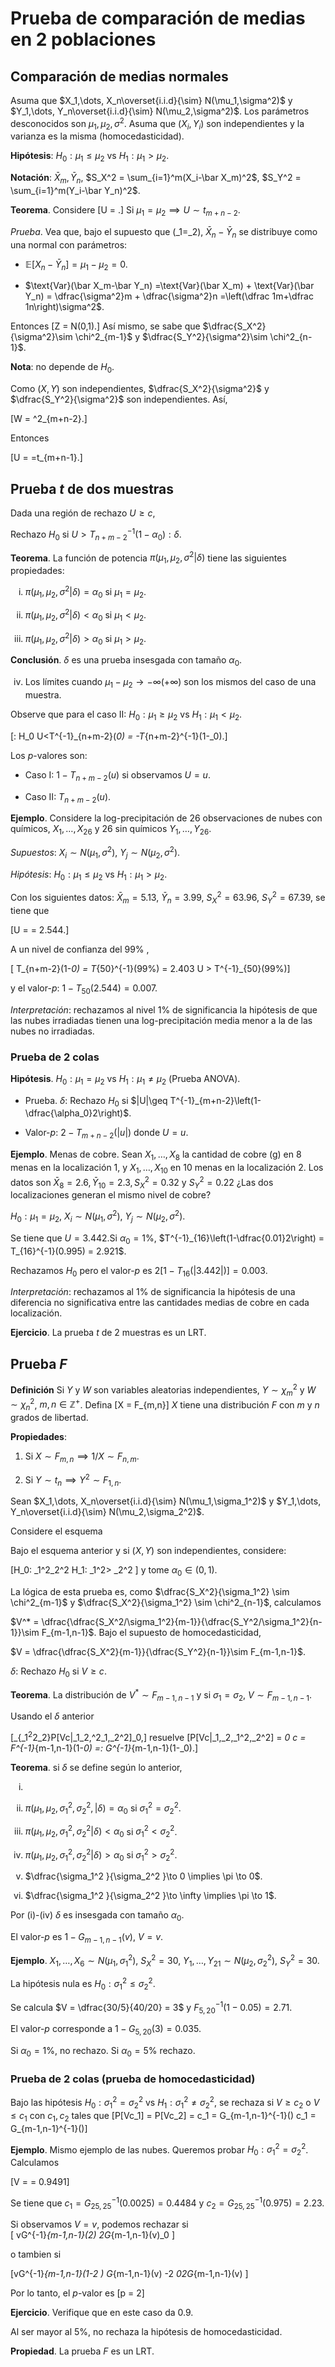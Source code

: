 
# Prueba de comparación de medias en 2 poblaciones

## Comparación de medias normales

Asuma que $X_1,\dots, X_n\overset{i.i.d}{\sim} N(\mu_1,\sigma^2)$ y $Y_1,\dots, Y_n\overset{i.i.d}{\sim} N(\mu_2,\sigma^2)$. Los parámetros desconocidos son $\mu_1,\mu_2,\sigma^2$. Asuma que $(X_i,Y_i)$ son independientes y la varianza es la misma (homocedasticidad).

**Hipótesis**: $H_0: \mu_1\leq\mu_2$ vs  $H_1: \mu_1>\mu_2$.

**Notación**: $\bar X_m,\bar Y_n$, $S_X^2 = \sum_{i=1}^m(X_i-\bar X_m)^2$, $S_Y^2 = \sum_{i=1}^m(Y_i-\bar Y_n)^2$.

**Teorema**. Considere 
\[U = \dfrac{(m+n-2)^{1/2}(\bar X_m-\bar Y_n)}{\left(\dfrac 1m+\dfrac 1n\right)^{1/2}(S_X^2+S_Y^2)^{1/2}}.\]
Si $\mu_1=\mu_2 \implies U\sim t_{m+n-2}.$

*Prueba*. Vea que, bajo el supuesto que \(\mu_1=\mu_2\), $\bar X_n-\bar Y_n$ se distribuye como una normal con parámetros:

* $\mathbb E[X_n-\bar Y_n] = \mu_1-\mu_2 =0$.

* $\text{Var}(\bar X_m-\bar Y_n) =\text{Var}(\bar X_m) + \text{Var}(\bar Y_n) = \dfrac{\sigma^2}m + \dfrac{\sigma^2}n =\left(\dfrac 1m+\dfrac 1n\right)\sigma^2$.

Entonces
\[Z = \dfrac{\bar X_m-\bar Y_n}{\sigma\left(\dfrac 1m+\dfrac 1n\right)^{1/2}}\underset{\mu_1 =\mu_2}{\sim} N(0,1).\]
Así mismo, se sabe que $\dfrac{S_X^2}{\sigma^2}\sim \chi^2_{m-1}$ y  $\dfrac{S_Y^2}{\sigma^2}\sim \chi^2_{n-1}$.

**Nota**: no depende de $H_0$.

Como $(X,Y)$ son independientes, $\dfrac{S_X^2}{\sigma^2}$ y $\dfrac{S_Y^2}{\sigma^2}$ son independientes. Así,

\[W = \dfrac{S_X^2+S_Y^2}{\sigma^2} \sim \chi^2_{m+n-2}.\]

Entonces

\[U = \dfrac{Z}{\sqrt{\dfrac W{m+n-2}}}=\dfrac{\dfrac{\bar X_m-\bar Y_n}{\sigma\left(\dfrac 1m+\dfrac 1n\right)^{1/2}}}{\sqrt{\dfrac 1{m+n-2}\left(\dfrac{S_X^2+S_Y^2}{\sigma^2}\right)}}\sim t_{m+n-1}.\]

## Prueba $t$ de dos muestras

Dada una región de rechazo $U\geq c$,
\begin{align*}
\sup_{\mu_1\leq \mu_2}\mathbb P[U\geq c|\mu_1,\mu_2,\sigma^2]\leq \alpha_0 & \implies \mathbb P[U\geq c|\mu_1=\mu_2,\sigma^2] = 1-T_{n+m-2}(c) \leq \alpha_0 \\
& \implies c = T_{n+m-2}^{-1}(1-\alpha_0)
\end{align*}

Rechazo $H_0$ si $U> T_{n+m-2}^{-1}(1-\alpha_0): \delta$.

**Teorema**. La función de potencia $\pi(\mu_1,\mu_2,\sigma^2|\delta)$ tiene las siguientes propiedades:

i. $\pi(\mu_1,\mu_2,\sigma^2|\delta) = \alpha_0$ si $\mu_1 = \mu_2$.

ii. $\pi(\mu_1,\mu_2,\sigma^2|\delta) < \alpha_0$ si $\mu_1 < \mu_2$.

iii. $\pi(\mu_1,\mu_2,\sigma^2|\delta) > \alpha_0$ si $\mu_1 > \mu_2$.

**Conclusión**. $\delta$ es una prueba insesgada con tamaño $\alpha_0$.

iv. Los límites cuando $\mu_1-\mu_2\to -\infty (+\infty)$ son los mismos del caso de una muestra.

Observe que para el caso II: $H_0: \mu_1\geq\mu_2$ vs  $H_1: \mu_1<\mu_2$.

\[\delta: \text{Rechazo } H_0 \text{ si } U<T^{-1}_{n+m-2}(\alpha_0) = -T_{n+m-2}^{-1}(1-\alpha_0).\]

Los *p*-valores son:

* Caso I: $1-T_{n+m-2}(u)$ si observamos $U = u$.

* Caso II: $T_{n+m-2}(u)$.


**Ejemplo**. Considere la log-precipitación de 26 observaciones de nubes con químicos, $X_1,\dots,X_{26}$ y 26 sin químicos $Y_1,\dots,Y_{26}$.

*Supuestos*: $X_i\sim N(\mu_1,\sigma^2)$, $Y_j\sim N(\mu_2,\sigma^2)$.

*Hipótesis*:  $H_0: \mu_1\leq\mu_2$ vs  $H_1: \mu_1>\mu_2$.

Con los siguientes datos: $\bar X_m = 5.13$, $\bar Y_n = 3.99$, $S_X^2 = 63.96$, $S_Y^2=67.39$, se tiene que

\[U = \dfrac{50^{1/2}(5.13-3.99)}{\left(\dfrac{1}{26}+\dfrac{1}{26}\right)^{1/2}(63.96+67.39)^{1/2}} = 2.544.\]

A un nivel de confianza del 99% ,

\[ T_{n+m-2}(1-\alpha_0) = T_{50}^{-1}(99\%) = 2.403 \implies U > T^{-1}_{50}(99\%)\]

y el valor-*p*: $1-T_{50}(2.544) = 0.007$.

*Interpretación*: rechazamos al nivel 1% de significancia la hipótesis de que las nubes irradiadas tienen una log-precipitación media menor a la de las nubes no irradiadas.

### Prueba de 2 colas

**Hipótesis**. $H_0: \mu_1=\mu_2$ vs  $H_1: \mu_1\ne\mu_2$ (Prueba ANOVA).

* Prueba. $\delta:$ Rechazo $H_0$ si $|U|\geq T^{-1}_{m+n-2}\left(1-\dfrac{\alpha_0}2\right)$.

* Valor-*p*: $2-T_{m+n-2}(|u|)$ donde $U=u$.

**Ejemplo**. Menas de cobre. Sean $X_1,\dots,X_8$ la cantidad de cobre (g) en 8 menas en la localización 1, y $X_1,\dots,X_{10}$ en 10 menas en la localización 2. Los datos son $\bar X_8 = 2.6,\bar Y_{10} = 2.3, S_X^2 = 0.32$ y $S_Y^2=0.22$ ¿Las dos localizaciones generan el mismo nivel de cobre?

$H_0: \mu_1=\mu_2$, $X_i\sim N(\mu_1,\sigma^2)$, $Y_j\sim N(\mu_2,\sigma^2)$. 

Se tiene que $U = 3.442$.Si $\alpha_0 = 1\%$, $T^{-1}_{16}\left(1-\dfrac{0.01}2\right) = T_{16}^{-1}(0.995) = 2.921$.

Rechazamos $H_0$ pero el valor-*p* es $2[1-T_{16}(|3.442|)] = 0.003$.

*Interpretación*: rechazamos al 1% de significancia la hipótesis de una diferencia no significativa entre las cantidades medias de cobre en cada localización.

**Ejercicio**. La prueba $t$ de 2 muestras es un LRT.

## Prueba $F$
**Definición** Si $Y$ y $W$ son variables aleatorias independientes, $Y\sim \chi^2_m$ y $W\sim \chi ^2_n$, $m,n\in \mathbb Z^+$. Defina
\[X = \dfrac{Y/m}{W/n}\sim F_{m,n}\]
$X$ tiene una distribución $F$ con $m$ y $n$ grados de libertad.

**Propiedades**:

1. Si $X\sim F_{m,n} \implies 1/X\sim F_{n,m}$.

2. Si $Y\sim t_n \implies Y^2\sim F_{1,n}$.

Sean  $X_1,\dots, X_n\overset{i.i.d}{\sim} N(\mu_1,\sigma_1^2)$ y $Y_1,\dots, Y_n\overset{i.i.d}{\sim} N(\mu_2,\sigma_2^2)$.

Considere el esquema
\begin{align*}
U\sim t_{n-1}\text{  }& \quad \quad U^2\sim F_{1,n-1}\\
H_0: \mu=\mu_0\text{  } & \Leftrightarrow \text{  }  H_0: \mu=\mu_0 \\
|U|\geq |c|\text{  } & \quad \quad  U^2\geq c^* 
\end{align*}

Bajo el esquema anterior y si $(X,Y)$ son independientes, considere:

\[H_0: \sigma_1^2\leq \sigma_2^2 \text { vs } H_1: \sigma_1^2> \sigma_2^2 \]
y tome $\alpha_0 \in (0,1)$.

La lógica de esta prueba es, como $\dfrac{S_X^2}{\sigma_1^2} \sim \chi^2_{m-1}$ y $\dfrac{S_X^2}{\sigma_1^2} \sim \chi^2_{n-1}$, calculamos

$V^* = \dfrac{\dfrac{S_X^2/\sigma_1^2}{m-1}}{\dfrac{S_Y^2/\sigma_1^2}{n-1}}\sim F_{m-1,n-1}$.
Bajo el supuesto de homocedasticidad,

$V = \dfrac{\dfrac{S_X^2}{m-1}}{\dfrac{S_Y^2}{n-1}}\sim F_{m-1,n-1}$.

$\delta:$ Rechazo $H_0$ si $V\geq c$.

**Teorema**. La distribución de $V^*\sim F_{m-1,n-1}$ y si $\sigma_1=\sigma_2$, $V \sim F_{m-1,n-1}$.

Usando el $\delta$ anterior

\[\sup_{\sigma_1^2\leq\sigma^2_2}\mathbb P[V\geq c|\mu_1\mu_2,\sigma^2_1,\sigma_2^2]\leq \alpha_0,\]
resuelve
\[\mathbb P[V\geq c|\mu_1,\mu_2,\sigma_1^2,\sigma_2^2] = \alpha_0 \implies c = F^{-1}_{m-1,n-1}(1-\alpha_0) =: G^{-1}_{m-1,n-1}(1-\alpha_0).\]

**Teorema**. si $\delta$ se define según lo anterior, 

i. \begin{align*}
\pi(\mu_1,\mu_2,\sigma_1^2,\sigma_2^2|\delta) & = \mathbb P[V\geq G^{-1}_{m-1,n-1}(1-\alpha_0)]\\
& = \mathbb P\bigg[V^* \geq \dfrac{\sigma_2^2}{\sigma_1^2}c\bigg]\\
& = 1-G_{m-1,n-1}\left(\dfrac{\sigma_2^2}{\sigma_1^2}c\right)
\end{align*}

ii. $\pi(\mu_1,\mu_2,\sigma_1^2,\sigma_2^2,|\delta) = \alpha_0$ si $\sigma_1^2 = \sigma_2^2$.

iii. $\pi(\mu_1,\mu_2,\sigma_1^2,\sigma_2^2|\delta) < \alpha_0$ si $\sigma_1^2 < \sigma_2^2$.

iv. $\pi(\mu_1,\mu_2,\sigma_1^2,\sigma_2^2|\delta) > \alpha_0$ si $\sigma_1^2 > \sigma_2^2$.

v. $\dfrac{\sigma_1^2 }{\sigma_2^2 }\to 0 \implies \pi \to 0$.

vi. $\dfrac{\sigma_1^2 }{\sigma_2^2 }\to \infty \implies \pi \to 1$.

Por (i)-(iv) $\delta$ es insesgada con tamaño $\alpha_0$.

El valor-*p* es $1-G_{m-1,n-1}(v)$, $V=v$.

**Ejemplo**. $X_1,\dots,X_{6}\sim N(\mu_1,\sigma_1^2)$, $S_X ^2 =30$, $Y_1,\dots,Y_{21}\sim N(\mu_2,\sigma_2^2)$, $S_Y^2=30$.

La hipótesis nula es $H_0: \sigma_1^2\leq \sigma_2^2$.

Se calcula $V = \dfrac{30/5}{40/20} = 3$ y $F^{-1}_{5,20}(1-0.05) = 2.71.$

El valor-*p* corresponde a $1-G_{5,20}(3) = 0.035.$

Si $\alpha_0 = 1\%$, no rechazo. Si $\alpha_0 = 5\%$ rechazo. 

### Prueba de 2 colas (prueba de homocedasticidad)

Bajo las hipótesis $H_0: \sigma^2_1=\sigma^2_2$ vs  $H_1: \sigma^2_1\ne\sigma^2_2$, se rechaza si $V\geq c_2$ o $V\leq c_1$ con $c_1,c_2$ tales que 
\[\mathbb P[V\leq c_1] = \dfrac{\alpha_0}{2} \text{ y } \mathbb P[V\geq c_2] = \dfrac{\alpha_0}{2} \implies c_1 = G_{m-1,n-1}^{-1}\left(\dfrac{\alpha_0}{2}\right) c_1 = G_{m-1,n-1}^{-1}\left(\dfrac{\alpha_0}{2}\right)\]

**Ejemplo**. Mismo ejemplo de las nubes. Queremos probar $H_0:\sigma_1^2 = \sigma_2^2$. Calculamos

\[V = \dfrac{\dfrac{63.96}{25}}{\dfrac{67.39}{25}} = 0.9491\]

Se tiene que $c_1 = G^{-1}_{25,25}(0.0025) = 0.4484$ y $c_2 = G^{-1}_{25,25}(0.975) = 2.23$.


Si observamos $V=v$, podemos rechazar si  
\[
v\leq G^{-1}_{m-1,n-1}\left(\dfrac{\alpha_0}2\right) \implies 2G_{m-1,n-1}(v)\leq \alpha_0
\]

o tambien si

\[v\geq G^{-1}_{m-1,n-1}\left(1-\dfrac{\alpha_0}2 \right) \implies G_{m-1,n-1}(v) \geq 1-\dfrac{\alpha_0}2 \implies \alpha_0\geq 2G_{m-1,n-1}(v) \]

Por lo tanto, el *p*-valor es
\[\text{valor-}p = 2\min[1-G_{m-1,n-1}(v), G_{m-1,n-1}(v)]\]

**Ejercicio**. Verifique que en este caso da 0.9. 

Al ser mayor al 5%, no rechaza la hipótesis de homocedasticidad.

**Propiedad**. La prueba $F$ es un LRT.


